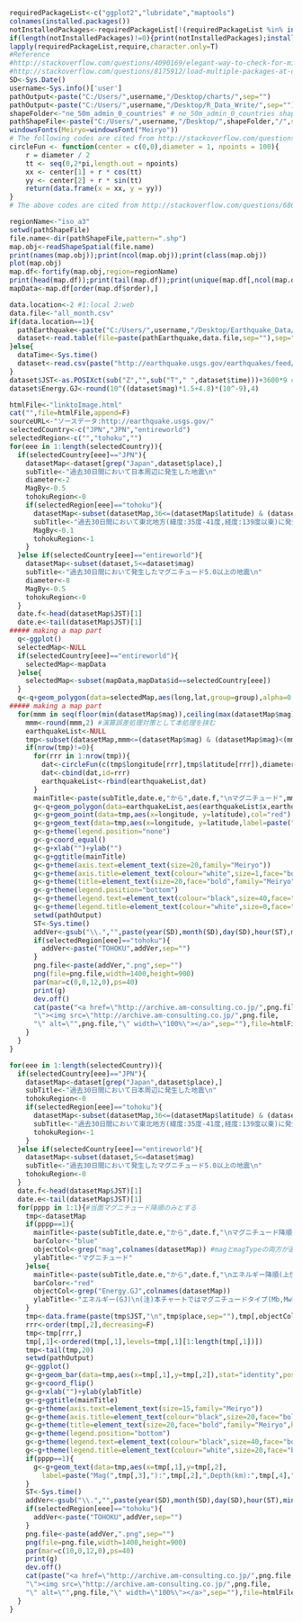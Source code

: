 ```r
requiredPackageList<-c("ggplot2","lubridate","maptools")
colnames(installed.packages())
notInstalledPackages<-requiredPackageList[!(requiredPackageList %in% installed.packages()[,"Package"])] #apply logical vector to requiredPackageList
if(length(notInstalledPackages)!=0){print(notInstalledPackages);install.packages(notInstalledPackages)}
lapply(requiredPackageList,require,character.only=T)
#Reference 
#http://stackoverflow.com/questions/4090169/elegant-way-to-check-for-missing-packages-and-install-them
#http://stackoverflow.com/questions/8175912/load-multiple-packages-at-once
SD<-Sys.Date()
username<-Sys.info()['user']
pathOutput<-paste("C:/Users/",username,"/Desktop/charts/",sep="")
pathOutput<-paste("C:/Users/",username,"/Desktop/R_Data_Write/",sep="")
shapeFolder<-"ne_50m_admin_0_countries" # ne_50m_admin_0_countries shapeFile ne_50m_urban_areas
pathShapeFile<-paste("C:/Users/",username,"/Desktop/",shapeFolder,"/",sep="")
windowsFonts(Meiryo=windowsFont("Meiryo"))
# The following codes are cited from http://stackoverflow.com/questions/6862742/draw-a-circle-with-ggplot2
circleFun <- function(center = c(0,0),diameter = 1, npoints = 100){
    r = diameter / 2
    tt <- seq(0,2*pi,length.out = npoints)
    xx <- center[1] + r * cos(tt)
    yy <- center[2] + r * sin(tt)
    return(data.frame(x = xx, y = yy))
}
# The above codes are cited from http://stackoverflow.com/questions/6862742/draw-a-circle-with-ggplot2
```

```r
regionName<-"iso_a3"
setwd(pathShapeFile)
file.name<-dir(pathShapeFile,pattern=".shp")
map.obj<-readShapeSpatial(file.name)
print(names(map.obj));print(ncol(map.obj));print(class(map.obj))
plot(map.obj)
map.df<-fortify(map.obj,region=regionName)
print(head(map.df));print(tail(map.df));print(unique(map.df[,ncol(map.df)]))
mapData<-map.df[order(map.df$order),]
```

```r
data.location<-2 #1:local 2:web
data.file<-"all_month.csv"
if(data.location==1){
  pathEarthquake<-paste("C:/Users/",username,"/Desktop/Earthquake_Data/",sep="")
  dataset<-read.table(file=paste(pathEarthquake,data.file,sep=""),sep=",",header=T,as.is=T,skip=0)
}else{
  dataTime<-Sys.time()
  dataset<-read.csv(paste("http://earthquake.usgs.gov/earthquakes/feed/v1.0/summary/",data.file,sep=""),header=T,as.is=T,skip=0) 
}
dataset$JST<-as.POSIXct(sub("Z","",sub("T"," ",dataset$time)))+3600*9 #UTC+9
dataset$Energy.GJ<-round(10^((dataset$mag)*1.5+4.8)*(10^-9),4)
```

```r
htmlFile<-"linktoImage.html"  
cat("",file=htmlFile,append=F)
sourceURL<-"ソースデータ:http://earthquake.usgs.gov/"
selectedCountry<-c("JPN","JPN","entireworld")
selectedRegion<-c("","tohoku","")
for(eee in 1:length(selectedCountry)){
  if(selectedCountry[eee]=="JPN"){
    datasetMap<-dataset[grep("Japan",dataset$place),]
    subTitle<-"過去30日間において日本周辺に発生した地震\n"
    diameter<-2
    MagBy<-0.5
    tohokuRegion<-0
    if(selectedRegion[eee]=="tohoku"){
      datasetMap<-subset(datasetMap,36<=(datasetMap$latitude) & (datasetMap$latitude)<=41 & 139<=datasetMap$longitude)
      subTitle<-"過去30日間において東北地方(緯度:35度-41度,経度:139度以東)に発生した地震\n"
      MagBy<-0.1
      tohokuRegion<-1
    }  
  }else if(selectedCountry[eee]=="entireworld"){
    datasetMap<-subset(dataset,5<=dataset$mag)
    subTitle<-"過去30日間において発生したマグニチュード5.0以上の地震\n"
    diameter<-8
    MagBy<-0.5
    tohokuRegion<-0
  }
  date.f<-head(datasetMap$JST)[1]
  date.e<-tail(datasetMap$JST)[1]
##### making a map part  
  q<-ggplot()
  selectedMap<-NULL
  if(selectedCountry[eee]=="entireworld"){
    selectedMap<-mapData  
  }else{
    selectedMap<-subset(mapData,mapData$id==selectedCountry[eee])
  }  
  q<-q+geom_polygon(data=selectedMap,aes(long,lat,group=group),alpha=0.0,colour="black")
##### making a map part  
  for(mmm in seq(floor(min(datasetMap$mag)),ceiling(max(datasetMap$mag)),by=MagBy)){
    mmm<-round(mmm,2) #演算誤差処理対策として本処理を挟む
    earthquakeList<-NULL
    tmp<-subset(datasetMap,mmm<=(datasetMap$mag) & (datasetMap$mag)<(mmm+MagBy))
    if(nrow(tmp)!=0){
      for(rrr in 1:nrow(tmp)){
        dat<-circleFun(c(tmp$longitude[rrr],tmp$latitude[rrr]),diameter,100)
        dat<-cbind(dat,id=rrr)  
        earthquakeList<-rbind(earthquakeList,dat)
      }
      mainTitle<-paste(subTitle,date.e,"から",date.f,"\nマグニチュード",mmm,"以上",mmm+MagBy,"未満.地震数計=",nrow(tmp),"\nソースデータ確認日時:",dataTime," , ",sourceURL)
      g<-q+geom_polygon(data=earthquakeList,aes(earthquakeList$x,earthquakeList$y,group=earthquakeList$id),alpha=0.1,colour="blue")
      g<-g+geom_point(data=tmp,aes(x=longitude, y=latitude),col="red") #aes(,size=tmp$mag)
      g<-g+geom_text(data=tmp,aes(x=longitude, y=latitude,label=paste("Mag(",magType,"):",mag,"\nDepth(km):",depth,"\n",JST,sep="")),hjust=0.5,size=4,family="Meiryo")
      g<-g+theme(legend.position="none")
      g<-g+coord_equal()
      g<-g+xlab("")+ylab("")
      g<-g+ggtitle(mainTitle)
      g<-g+theme(axis.text=element_text(size=20,family="Meiryo"))   
      g<-g+theme(axis.title=element_text(colour="white",size=1,face="bold",family="Meiryo"))   
      g<-g+theme(title=element_text(size=20,face="bold",family="Meiryo"))   
      g<-g+theme(legend.position="bottom")   
      g<-g+theme(legend.text=element_text(colour="black",size=40,face="bold",family="Meiryo"))   
      g<-g+theme(legend.title=element_text(colour="white",size=0,face="bold",family="Meiryo"))   
      setwd(pathOutput)
      ST<-Sys.time()  
      addVer<-gsub("\\.","",paste(year(SD),month(SD),day(SD),hour(ST),minute(ST),second(ST),sep=""))
      if(selectedRegion[eee]=="tohoku"){
        addVer<-paste("TOHOKU",addVer,sep="")
      }  
      png.file<-paste(addVer,".png",sep="")
      png(file=png.file,width=1400,height=900)
      par(mar=c(0,0,12,0),ps=40)
      print(g)
      dev.off()
      cat(paste("<a href=\"http://archive.am-consulting.co.jp/",png.file,
      "\"><img src=\"http://archive.am-consulting.co.jp/",png.file,
      "\" alt=\"",png.file,"\" width=\"100%\"></a>",sep=""),file=htmlFile,append=T)     
    }  
  }
}
```

```r
for(eee in 1:length(selectedCountry)){
  if(selectedCountry[eee]=="JPN"){
    datasetMap<-dataset[grep("Japan",dataset$place),]
    subTitle<-"過去30日間において日本周辺に発生した地震\n"
    tohokuRegion<-0
    if(selectedRegion[eee]=="tohoku"){
      datasetMap<-subset(datasetMap,36<=(datasetMap$latitude) & (datasetMap$latitude)<=41 & 139<=datasetMap$longitude)
      subTitle<-"過去30日間において東北地方(緯度:35度-41度,経度:139度以東)に発生した地震\n"
      tohokuRegion<-1
    }  
  }else if(selectedCountry[eee]=="entireworld"){
    datasetMap<-subset(dataset,5<=dataset$mag)
    subTitle<-"過去30日間において発生したマグニチュード5.0以上の地震\n"
    tohokuRegion<-0
  }
  date.f<-head(datasetMap$JST)[1]
  date.e<-tail(datasetMap$JST)[1]
  for(pppp in 1:1){#当面マグニチュード降順のみとする
    tmp<-datasetMap
    if(pppp==1){
      mainTitle<-paste(subTitle,date.e,"から",date.f,"\nマグニチュード降順(上位20)\nソースデータ確認日時:",dataTime,"\n",sourceURL)
      barColor<-"blue"
      objectCol<-grep("mag",colnames(datasetMap)) #magとmagTypeの両方が選択される
      ylabTitle<-"マグニチュード"
    }else{
      mainTitle<-paste(subTitle,date.e,"から",date.f,"\nエネルギー降順(上位20)\nソースデータ確認日時:",dataTime,"\n",sourceURL)
      barColor<-"red"  
      objectCol<-grep("Energy.GJ",colnames(datasetMap))
      ylabTitle<-"エネルギー(GJ)\n(注)本チャートではマグニチュードタイプ(Mb,Mw等)に関らず\nE(GJ)=10^(マグニチュード*1.5+4.8)*(10^-9)"
    }
    tmp<-data.frame(paste(tmp$JST,"\n",tmp$place,sep=""),tmp[,objectCol],tmp$depth,tmp$latitude,tmp$longitude)
    rrr<-order(tmp[,2],decreasing=F)
    tmp<-tmp[rrr,]
    tmp[,1]<-ordered(tmp[,1],levels=tmp[,1][1:length(tmp[,1])])
    tmp<-tail(tmp,20)
    setwd(pathOutput)
    g<-ggplot()
    g<-g+geom_bar(data=tmp,aes(x=tmp[,1],y=tmp[,2]),stat="identity",position="identity",fill=barColor,alpha=0.2,color="black")
    g<-g+coord_flip()
    g<-g+xlab("")+ylab(ylabTitle)
    g<-g+ggtitle(mainTitle)
    g<-g+theme(axis.text=element_text(size=15,family="Meiryo"))   
    g<-g+theme(axis.title=element_text(colour="black",size=20,face="bold",family="Meiryo"))   
    g<-g+theme(title=element_text(size=20,face="bold",family="Meiryo",hjust=0.5))   
    g<-g+theme(legend.position="bottom")   
    g<-g+theme(legend.text=element_text(colour="black",size=40,face="bold",family="Meiryo"))   
    g<-g+theme(legend.title=element_text(colour="white",size=20,face="bold",family="Meiryo"))
    if(pppp==1){  
      g<-g+geom_text(data=tmp,aes(x=tmp[,1],y=tmp[,2],
        label=paste("Mag(",tmp[,3],"):",tmp[,2],",Depth(km):",tmp[,4],",lat:",tmp[,5],",lon:",tmp[,6],sep="")),vjust=0.5,hjust=1,size=5,face="bold",family="Meiryo") 
    }
    ST<-Sys.time()  
    addVer<-gsub("\\.","",paste(year(SD),month(SD),day(SD),hour(ST),minute(ST),second(ST),sep=""))
    if(selectedRegion[eee]=="tohoku"){
      addVer<-paste("TOHOKU",addVer,sep="")
    }  
    png.file<-paste(addVer,".png",sep="")
    png(file=png.file,width=1400,height=900)
    par(mar=c(10,0,12,0),ps=40)
    print(g)
    dev.off()
    cat(paste("<a href=\"http://archive.am-consulting.co.jp/",png.file,
    "\"><img src=\"http://archive.am-consulting.co.jp/",png.file,
    "\" alt=\"",png.file,"\" width=\"100%\"></a>",sep=""),file=htmlFile,append=T)     
  }
}  
```
